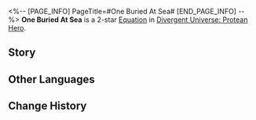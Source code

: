 <%-- [PAGE_INFO]
PageTitle=#One Buried At Sea#
[END_PAGE_INFO] --%>
{{Equation Infobox
|period   = Protean Hero
|rarity   = 2
|path1    = Nihility*4
|path2    = Elation*2
|effect   = The clearing threshold of "{{Extra Effect|Murmur|61000050}}" increases by {{Color|h|120%}}. After ally targets launch a Follow-up ATK, causes the "{{Extra Effect|Murmur|61000050}}" on the attacked target to deal DMG equal to {{Color|h|20%}} of original DMG.
|mentions = Phagousa
}}
'''One Buried At Sea''' is a 2-star [[Divergent Universe: Protean Hero/Equations|Equation]] in [[Divergent Universe: Protean Hero]].

==Story==
{{Description|Burn my remains to ashes and put them in a bottle.<br />Inscribe playful words upon it, then throw it into the sea.<br />Shed no tears at my funeral, for Phagousa would only laugh at your grief.<br />Don't blame my untimely demise, as I merely wished to get to my final resting place sooner.<br />I rode the waves while I lived,<br />And now, in death, I shall drift along with the ocean currents.<br />My only concern is how to secure an audience with Phagousa.<br />If I come empty-handed, they'll surely scorn me.<br />But I was born with nothing, so there's nothing I can take with me.<br />Luckily, I've crafted a brilliant joke, my masterpiece,<br />I'll share it with Phagousa as a gift upon our meeting.<br />If you see the waves roaring, it's a sign that they are pleased.}}
<!--
==Gameplay Notes==
* 
-->
==Other Languages==
{{Other Languages
|en   = One Buried At Sea
|zhs  = 海葬者
|zht  = 海葬者
|ja   = {{Rubi|海|うみ}}に{{Rubi|葬|ほうむ}}られた{{Rubi|者|もの}}
|ko   = 바다에 장사된 자
|es   = Entierro marino
|fr   = Enterreur marin
|ru   = Захороненный в море
|th   = ผู้กลบฝังใต้ทะเล
|vi   = Kẻ Mai Táng Trong Biển Cả
|de   = Einer auf See begraben
|id   = One Buried At Sea
|pt   = Aquele Enterrado no Mar
}}

==Change History==
{{Change History|3.1}}